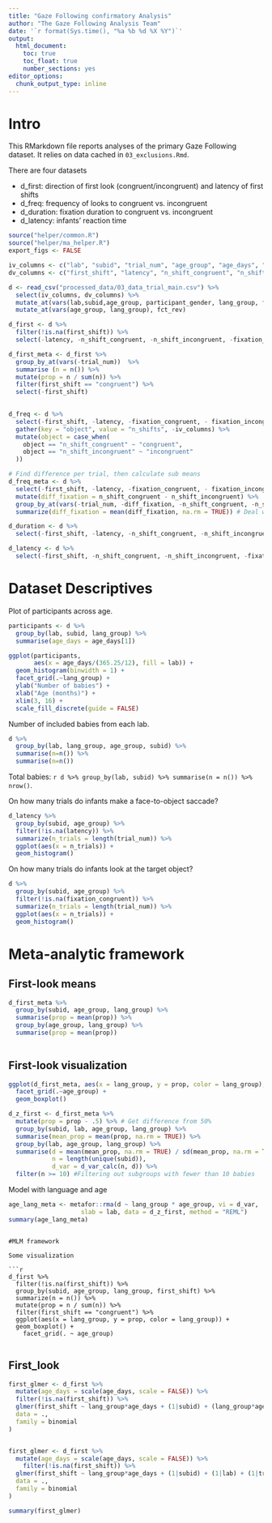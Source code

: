 ```yaml
---
title: "Gaze Following confirmatory Analysis"
author: "The Gaze Following Analysis Team"
date: '`r format(Sys.time(), "%a %b %d %X %Y")`'
output: 
  html_document:
    toc: true
    toc_float: true
    number_sections: yes
editor_options: 
  chunk_output_type: inline
---
```


# Intro

This RMarkdown file reports analyses of the primary Gaze Following dataset. It relies on data cached in `03_exclusions.Rmd`.

There are four datasets 

* d_first: direction of first look (congruent/incongruent) and latency of first shifts
* d_freq: frequency of looks to congruent vs. incongruent
* d_duration: fixation duration to congruent vs. incongruent 
* d_latency: infants' reaction time

```r
source("helper/common.R")
source("helper/ma_helper.R")
export_figs <- FALSE
```

```r

iv_columns <- c("lab", "subid", "trial_num", "age_group", "age_days", "participant_gender", "lang_group")
dv_columns <- c("first_shift", "latency", "n_shift_congruent", "n_shift_incongruent", "fixation_congruent", "fixation_incongruent")

d <- read_csv("processed_data/03_data_trial_main.csv") %>%
  select(iv_columns, dv_columns) %>%
  mutate_at(vars(lab,subid,age_group, participant_gender, lang_group, first_shift), as.factor) %>%
  mutate_at(vars(age_group, lang_group), fct_rev)

d_first <- d %>%
  filter(!is.na(first_shift)) %>%
  select(-latency, -n_shift_congruent, -n_shift_incongruent, -fixation_congruent, - fixation_incongruent)

d_first_meta <- d_first %>%
  group_by_at(vars(-trial_num))  %>%
  summarise (n = n()) %>%
  mutate(prop = n / sum(n)) %>%
  filter(first_shift == "congruent") %>%
  select(-first_shift) 
  

d_freq <- d %>%
  select(-first_shift, -latency, -fixation_congruent, - fixation_incongruent) %>%
  gather(key = "object", value = "n_shifts", -iv_columns) %>%
  mutate(object = case_when(
    object == "n_shift_congruent" ~ "congruent",
    object == "n_shift_incongruent" ~ "incongruent"
  ))

# Find difference per trial, then calculate sub means
d_freq_meta <- d %>%
  select(-first_shift, -latency, -fixation_congruent, - fixation_incongruent) %>%
  mutate(diff_fixation = n_shift_congruent - n_shift_incongruent) %>%
  group_by_at(vars(-trial_num, -diff_fixation, -n_shift_congruent, -n_shift_incongruent)) %>%
  summarize(diff_fixation = mean(diff_fixation, na.rm = TRUE)) # Deal with NAs at an earlier step

d_duration <- d %>%
  select(-first_shift, -latency, -n_shift_congruent, -n_shift_incongruent)

d_latency <- d %>%
  select(-first_shift, -n_shift_congruent, -n_shift_incongruent, -fixation_congruent, - fixation_incongruent)


```

# Dataset Descriptives

Plot of participants across age.

```r
participants <- d %>%
  group_by(lab, subid, lang_group) %>%
  summarise(age_days = age_days[1]) 

ggplot(participants, 
       aes(x = age_days/(365.25/12), fill = lab)) + 
  geom_histogram(binwidth = 1) + 
  facet_grid(.~lang_group) +
  ylab("Number of babies") + 
  xlab("Age (months)") + 
  xlim(3, 16) + 
  scale_fill_discrete(guide = FALSE)
```
Number of included babies from each lab. 

```r
d %>%
  group_by(lab, lang_group, age_group, subid) %>%
  summarise(n=n()) %>%
  summarise(n=n())
```

Total babies: `r d %>% group_by(lab, subid) %>% summarise(n = n()) %>% nrow()`.

On how many trials do infants make a face-to-object saccade?

```r

d_latency %>%
  group_by(subid, age_group) %>%
  filter(!is.na(latency)) %>%
  summarize(n_trials = length(trial_num)) %>%
  ggplot(aes(x = n_trials)) +
  geom_histogram()


```

On how many trials do infants look at the target object?

```r

d %>%
  group_by(subid, age_group) %>%
  filter(!is.na(fixation_congruent)) %>%
  summarize(n_trials = length(trial_num)) %>%
  ggplot(aes(x = n_trials)) +
  geom_histogram()


```

# Meta-analytic framework

## First-look means
```r

d_first_meta %>%
  group_by(subid, age_group, lang_group) %>%
  summarise(prop = mean(prop)) %>%
  group_by(age_group, lang_group) %>%
  summarise(prop = mean(prop))
  

```

## First-look visualization
```r
ggplot(d_first_meta, aes(x = lang_group, y = prop, color = lang_group), alpha = .5) +
  facet_grid(.~age_group) +
  geom_boxplot()
```

```r

d_z_first <- d_first_meta %>%
  mutate(prop = prop - .5) %>% # Get difference from 50%
  group_by(subid, lab, age_group, lang_group) %>%
  summarise(mean_prop = mean(prop, na.rm = TRUE)) %>%
  group_by(lab, age_group, lang_group) %>%
  summarise(d = mean(mean_prop, na.rm = TRUE) / sd(mean_prop, na.rm = TRUE), 
            n = length(unique(subid)), 
            d_var = d_var_calc(n, d)) %>%
  filter(n >= 10) #Filtering out subgroups with fewer than 10 babies


```

Model with language and age

```r
age_lang_meta <- metafor::rma(d ~ lang_group * age_group, vi = d_var, 
                    slab = lab, data = d_z_first, method = "REML") 
summary(age_lang_meta)
```

```

#MLM framework

Some visualization

```r

d_first %>%
  filter(!is.na(first_shift)) %>%
  group_by(subid, age_group, lang_group, first_shift) %>%
  summarize(n = n()) %>%
  mutate(prop = n / sum(n)) %>%
  filter(first_shift == "congruent") %>%
  ggplot(aes(x = lang_group, y = prop, color = lang_group)) +
  geom_boxplot() +
    facet_grid(. ~ age_group)


```



## First_look 

```r

first_glmer <- d_first %>% 
  mutate(age_days = scale(age_days, scale = FALSE)) %>%
  filter(!is.na(first_shift)) %>%
  glmer(first_shift ~ lang_group*age_days + (1|subid) + (lang_group*age_days|lab) + (lang_group*age_days|trial_num),
  data = .,
  family = binomial
)


first_glmer <- d_first %>% 
  mutate(age_days = scale(age_days, scale = FALSE)) %>%
    filter(!is.na(first_shift)) %>%
  glmer(first_shift ~ lang_group*age_days + (1|subid) + (1|lab) + (1|trial_num),
  data = .,
  family = binomial
)

summary(first_glmer)

```

